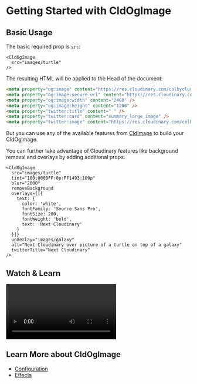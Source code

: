 

<Head>
  <title>CldOgImage - Next Cloudinary</title>
  <meta name="og:title" content="Getting Started with CldOgImage - Next Cloudinary" />
  <meta name="og:url" content={`https://next-cloudinary.spacejelly.dev/components/cldogimage/basic-usage`} />
</Head>

<OgImage
  title="CldOgImage"
  twitterTitle="Getting Started with CldOgImage"
/>

# Getting Started with CldOgImage

## Basic Usage

The basic required prop is `src`:

```
<CldOgImage
  src="images/turtle"
/>
```

The resulting HTML will be applied to the Head of the document:

```html
<meta property="og:image" content="https://res.cloudinary.com/colbycloud-next-cloudinary/image/upload/c_fill,w_2400,h_1200,g_center/f_auto/q_auto/v1/images/galaxy" />
<meta property="og:image:secure_url" content="https://res.cloudinary.com/colbycloud-next-cloudinary/image/upload/c_fill,w_2400,h_1200,g_center/f_auto/q_auto/v1/images/galaxy" />
<meta property="og:image:width" content="2400" />
<meta property="og:image:height" content="1200" />
<meta property="twitter:title" content=" " />
<meta property="twitter:card" content="summary_large_image" />
<meta property="twitter:image" content="https://res.cloudinary.com/colbycloud-next-cloudinary/image/upload/c_fill,w_2400,h_1200,g_center/f_auto/q_auto/v1/images/galaxy" />
```

But you can use any of the available features from [CldImage](/components/cldimage/configuration) to build your CldOgImage.

You can further take advantage of Cloudinary features like background removal and overlays by adding additional props:

```
<CldOgImage
  src="images/turtle"
  tint="100:0000FF:0p:FF1493:100p"
  blur="2000"
  removeBackground
  overlays={[{
    text: {
      color: 'white',
      fontFamily: 'Source Sans Pro',
      fontSize: 200,
      fontWeight: 'bold',
      text: 'Next Cloudinary'
    }
  }]}
  underlay="images/galaxy"
  alt="Next Cloudinary over picture of a turtle on top of a galaxy"
  twitterTitle="Next Cloudinary"
/>
```

## Watch & Learn

<Video
  title="Dynamic Social Media Cards in Next.js with Next Cloudinary"
  url="https://www.youtube.com/watch?v=Q6EzklQ3JLU"
/>

## Learn More about CldOgImage
* [Configuration](/components/cldogimage/configuration)
* [Effects](/components/cldogimage/effects)